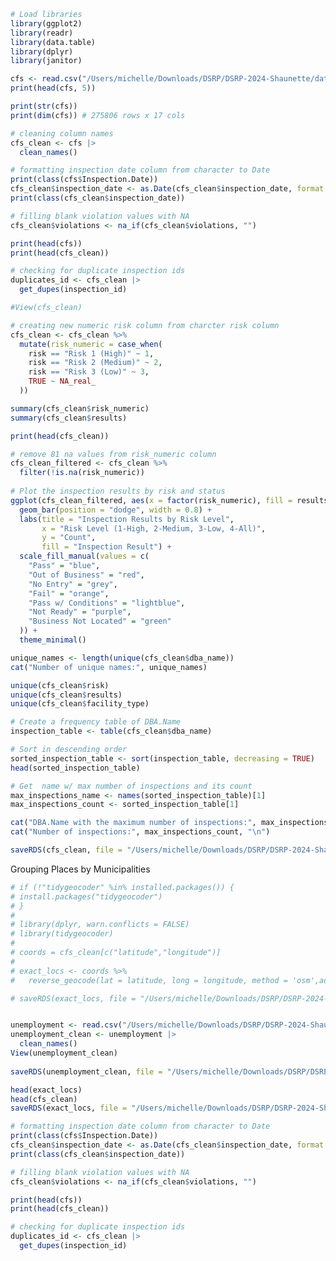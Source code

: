 ```r
# Load libraries
library(ggplot2)
library(readr)
library(data.table)
library(dplyr)
library(janitor)

cfs <- read.csv("/Users/michelle/Downloads/DSRP/DSRP-2024-Shaunette/data/Food_Inspections.csv")
print(head(cfs, 5))
```

```r
print(str(cfs))
print(dim(cfs)) # 275806 rows x 17 cols
```

```r
# cleaning column names
cfs_clean <- cfs |>
  clean_names()

# formatting inspection date column from character to Date
print(class(cfs$Inspection.Date))
cfs_clean$inspection_date <- as.Date(cfs_clean$inspection_date, format = "%m/%d/%Y")
print(class(cfs_clean$inspection_date))

# filling blank violation values with NA
cfs_clean$violations <- na_if(cfs_clean$violations, "")

print(head(cfs))
print(head(cfs_clean))

# checking for duplicate inspection ids
duplicates_id <- cfs_clean |>
  get_dupes(inspection_id)

#View(cfs_clean)
```

```r
# creating new numeric risk column from charcter risk column
cfs_clean <- cfs_clean %>%
  mutate(risk_numeric = case_when(
    risk == "Risk 1 (High)" ~ 1,
    risk == "Risk 2 (Medium)" ~ 2,
    risk == "Risk 3 (Low)" ~ 3,
    TRUE ~ NA_real_
  ))

summary(cfs_clean$risk_numeric)
summary(cfs_clean$results)

print(head(cfs_clean))

# remove 81 na values from risk_numeric column
cfs_clean_filtered <- cfs_clean %>%
  filter(!is.na(risk_numeric))
         
# Plot the inspection results by risk and status
ggplot(cfs_clean_filtered, aes(x = factor(risk_numeric), fill = results)) +
  geom_bar(position = "dodge", width = 0.8) +
  labs(title = "Inspection Results by Risk Level",
       x = "Risk Level (1-High, 2-Medium, 3-Low, 4-All)",
       y = "Count",
       fill = "Inspection Result") +
  scale_fill_manual(values = c(
    "Pass" = "blue",
    "Out of Business" = "red",
    "No Entry" = "grey",
    "Fail" = "orange",
    "Pass w/ Conditions" = "lightblue",
    "Not Ready" = "purple",
    "Business Not Located" = "green"
  )) +
  theme_minimal()
```

```r
unique_names <- length(unique(cfs_clean$dba_name))
cat("Number of unique names:", unique_names)

unique(cfs_clean$risk)
unique(cfs_clean$results)
unique(cfs_clean$facility_type)
```

```r
# Create a frequency table of DBA.Name
inspection_table <- table(cfs_clean$dba_name)

# Sort in descending order
sorted_inspection_table <- sort(inspection_table, decreasing = TRUE)
head(sorted_inspection_table)

# Get  name w/ max number of inspections and its count
max_inspections_name <- names(sorted_inspection_table)[1]
max_inspections_count <- sorted_inspection_table[1]

cat("DBA.Name with the maximum number of inspections:", max_inspections_name, "\n")
cat("Number of inspections:", max_inspections_count, "\n")
```

```r
saveRDS(cfs_clean, file = "/Users/michelle/Downloads/DSRP/DSRP-2024-Shaunette/MichelleProject/cfs_clean.rds")
```

Grouping Places by Municipalities

```r
# if (!"tidygeocoder" %in% installed.packages()) {
# install.packages("tidygeocoder")
# }
# 
# library(dplyr, warn.conflicts = FALSE)
# library(tidygeocoder)
# 
# coords = cfs_clean[c("latitude","longitude")]
# 
# exact_locs <- coords %>%
#   reverse_geocode(lat = latitude, long = longitude, method = 'osm',address = address_found, full_results = TRUE)

# saveRDS(exact_locs, file = "/Users/michelle/Downloads/DSRP/DSRP-2024-Shaunette/MichelleProject/exact_locs.rds")
```

```r

```

```r
unemployment <- read.csv("/Users/michelle/Downloads/DSRP/DSRP-2024-Shaunette/data/Unemployment.csv")
unemployment_clean <- unemployment |>
  clean_names()
View(unemployment_clean)
  
saveRDS(unemployment_clean, file = "/Users/michelle/Downloads/DSRP/DSRP-2024-Shaunette/MichelleProject/unemployment_clean.rds")

head(exact_locs)
head(cfs_clean)
saveRDS(exact_locs, file = "/Users/michelle/Downloads/DSRP/DSRP-2024-Shaunette/MichelleProject/exact_locs.rds")
```

```r
# formatting inspection date column from character to Date
print(class(cfs$Inspection.Date))
cfs_clean$inspection_date <- as.Date(cfs_clean$inspection_date, format = "%m/%d/%Y")
print(class(cfs_clean$inspection_date))

# filling blank violation values with NA
cfs_clean$violations <- na_if(cfs_clean$violations, "")

print(head(cfs))
print(head(cfs_clean))

# checking for duplicate inspection ids
duplicates_id <- cfs_clean |>
  get_dupes(inspection_id)
```

```         
```
